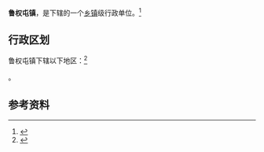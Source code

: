 {{中国乡级行政区|37/14/28/103/000}}

'''鲁权屯镇'''，是{{PRC admin/fullname|37/14/28/103/000|3}}下辖的一个[[乡镇|乡镇]]级行政单位。<ref>{{PRC admin/ref sgc|{{PRC admin/parent|37/14/28/103/000}}}}</ref>

== 行政区划 ==

鲁权屯镇下辖以下地区：<ref>{{PRC admin/ref sgc|37/14/28/103/000}}</ref>

{{PRC admin/children|37/14/28/103/000}}。

== 参考资料 ==

{{reflist}}

{{行政区划小作品}}
{{PRC admin/navcat|37/14/28/103/000}}
